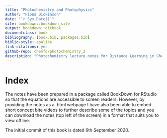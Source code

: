```yaml
--- 
title: "Photochemistry and Photophysics"
author: "Fiona Dickinson"
date: "`r Sys.Date()`"
site: bookdown::bookdown_site
output: bookdown::gitbook
documentclass: book
bibliography: [book.bib, packages.bib]
biblio-style: apalike
link-citations: yes
github-repo: chemfd/photochemistry_2
description: "Photochemistry lecture notes for Distance Learning in Chemistry at Bath CH30217"
---
```

# Index

The notes have been prepared in a package called BookDown for RStudio so that the equations are accessible to screen readers. However, by providing the notes as a .html webpage I have also been able to embed short concept bite videos to further describe some of the topics and you can download the notes (top left of the screen) in a format that suits you to view offline.

The initial commit of this book is dated 6th September 2020.
